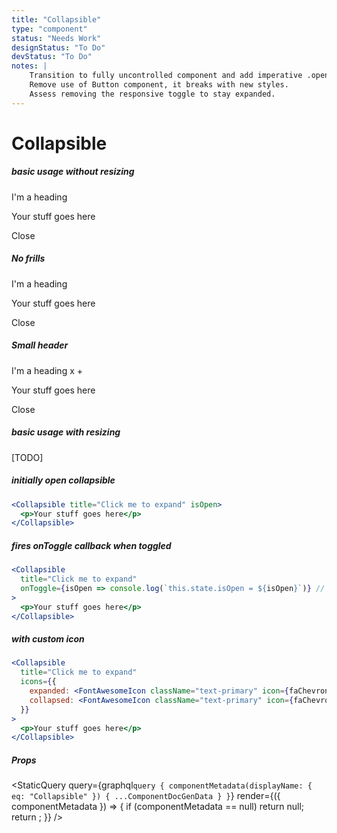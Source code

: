 ```yaml
---
title: "Collapsible"
type: "component"
status: "Needs Work"
designStatus: "To Do"
devStatus: "To Do"
notes: |
    Transition to fully uncontrolled component and add imperative .open().
    Remove use of Button component, it breaks with new styles.
    Assess removing the responsive toggle to stay expanded.
---
```



# Collapsible


##### basic usage without resizing


<Collapsible className="collapsible-card">
  <Collapsible.Toggle
    tag="h4"
    className="collapsible-card-header d-flex align-items-center m-0"
  >
    <span className="mr-auto">I'm a heading</span>
    <Collapsible.Opened><Icon className="fa small fa-chevron-up" aria-hidden /></Collapsible.Opened>
    <Collapsible.Closed><Icon className="fa small fa-chevron-down" aria-hidden /></Collapsible.Closed>
  </Collapsible.Toggle>
  <Collapsible.Body className="collapsible-card-body">
    <p>
      Your stuff goes here
    </p>
    <p>
      <Collapsible.Close className="btn btn-outline-primary">Close</Collapsible.Close>
    </p>
  </Collapsible.Body>
</Collapsible>


##### No frills

<Collapsible>
  <Collapsible.Toggle
    tag="h6"
    className="collapsible-header d-flex align-items-center mb-20"
  >
    <span className="mr-auto">I'm a heading</span>
    <Collapsible.Opened><Icon className="fa fa-close" aria-hidden /></Collapsible.Opened>
    <Collapsible.Closed><Icon className="fa fa-plus" aria-hidden /></Collapsible.Closed>
  </Collapsible.Toggle>
  <Collapsible.Body>
    <p>
      Your stuff goes here
    </p>
    <p>
      <Collapsible.Close className="btn btn-outline-primary">Close</Collapsible.Close>
    </p>
  </Collapsible.Body>
</Collapsible>


##### Small header

<Collapsible className="collapsible-card">
  <Collapsible.Toggle
    className="collapsible-card-header d-flex align-items-center"
  >
    <span className="mr-auto">I'm a heading</span>
    <Collapsible.Opened><span aria-hidden>x</span></Collapsible.Opened>
    <Collapsible.Closed><span aria-hidden>+</span></Collapsible.Closed>
  </Collapsible.Toggle>
  <Collapsible.Body className="collapsible-card-body">
    <p>
      Your stuff goes here
    </p>
    <p>
      <Collapsible.Close className="btn btn-outline-primary">Close</Collapsible.Close>
    </p>
  </Collapsible.Body>
</Collapsible>

##### basic usage with resizing

[TODO]


##### initially open collapsible

```jsx live=true
<Collapsible title="Click me to expand" isOpen>
  <p>Your stuff goes here</p>
</Collapsible>
```


##### fires onToggle callback when toggled

```jsx live=true
<Collapsible
  title="Click me to expand"
  onToggle={isOpen => console.log(`this.state.isOpen = ${isOpen}`)} // eslint-disable-line no-console
>
  <p>Your stuff goes here</p>
</Collapsible>
```


##### with custom icon

```jsx live=true
<Collapsible
  title="Click me to expand"
  icons={{
    expanded: <FontAwesomeIcon className="text-primary" icon={faChevronCircleUp} />,
    collapsed: <FontAwesomeIcon className="text-primary" icon={faChevronCircleDown} />,
  }}
>
  <p>Your stuff goes here</p>
</Collapsible>
```

##### Props

<StaticQuery
  query={graphql`query {
    componentMetadata(displayName: { eq: "Collapsible" }) { ...ComponentDocGenData }
  }`}
  render={({ componentMetadata }) => {
    if (componentMetadata == null) return null;
    return <PropsTable propMetaData={componentMetadata.props} />;
  }}
/>
